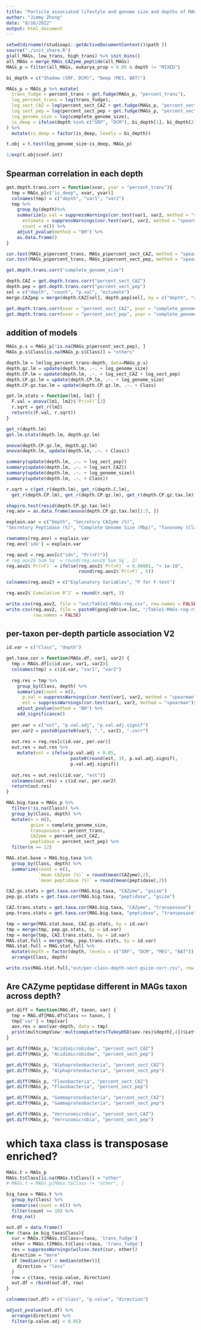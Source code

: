 ```yaml
---
title: "Particle associated lifestyle and genome size and depths of MAGs"
author: "Jimmy Zhong"
date: "8/16/2022"
output: html_document
---
```


```r
setwd(dirname(rstudioapi::getActiveDocumentContext()$path ))
source("./init_share.R")
g(all_MAGs, low_trans, high_trans) %=% init_bins()
all_MAGs = merge_MAGs_CAZyme_peptide(all_MAGs)
MAGs_p = filter(all_MAGs, eukarya_prop < 0.05 & depth != "MIXED")

bi_depth = c("Shadow (SRF, DCM)", "Deep (MES, BAT)")

MAGs_p = MAGs_p %>% mutate(
  trans_fudge = percent_trans + get.fudge(MAGs_p, "percent_trans"),
  log_percent_trans = log(trans_fudge),
  log_sect_CAZ = log(percent_sect_CAZ + get.fudge(MAGs_p, "percent_sect_CAZ")),
  log_sect_pep = log(percent_sect_pep + get.fudge(MAGs_p, "percent_sect_CAZ")),
  log_genome_size = log(complete_genome_size),
  is_deep = ifelse(depth %in% c("SRF", "DCM"), bi_depth[1], bi_depth[2])
) %>%
  mutate(is_deep = factor(is_deep, levels = bi_depth))
```

```r
t.obj = t.test(log_genome_size~is_deep, MAGs_p)

1/exp(t.obj$conf.int)
```

## Spearman correlation in each depth
```r
get.depth.trans.corr = function(xvar, yvar = "percent_trans"){
  tmp = MAGs_p[c("is_deep", xvar, yvar)]
  colnames(tmp) = c("depth", "var1", "var2")
  tmp %>%
    group_by(depth)%>%
    summarize(p.val = suppressWarnings(cor.test(var1, var2, method = "spearman")$p.val),
      estimate = suppressWarnings(cor.test(var1, var2, method = "spearman")$estimate),
      count = n()) %>%
    adjust_pvalue(method = "BH") %>%
    as.data.frame()
}

cor.test(MAGs_p$percent_trans, MAGs_p$percent_sect_CAZ, method = "spearman")
cor.test(MAGs_p$percent_trans, MAGs_p$percent_sect_pep, method = "spearman")

get.depth.trans.corr("complete_genome_size")

depth.CAZ = get.depth.trans.corr("percent_sect_CAZ")
depth.pep = get.depth.trans.corr("percent_sect_pep")
sel = c("depth", "count", "p.val", "estimate")
merge.CAZpep = merge(depth.CAZ[sel], depth.pep[sel], by = c("depth", "count"))
```

```r
get.depth.trans.corr(xvar = "percent_sect_CAZ", yvar = "complete_genome_size")
get.depth.trans.corr(xvar = "percent_sect_pep", yvar = "complete_genome_size")
```

## addition of models
```r
MAGs_p.s = MAGs_p[!is.na(MAGs_p$percent_sect_pep), ]
MAGs_p.s$Class[is.na(MAGs_p.s$Class)] = "others"

depth.lm = lm(log_percent_trans~depth, data=MAGs_p.s)
depth.gz.lm = update(depth.lm, .~. + log_genome_size)
depth.CP.lm = update(depth.lm, .~. + log_sect_CAZ + log_sect_pep)
depth.CP.gz.lm = update(depth.CP.lm, .~. + log_genome_size)
depth.CP.gz.tax.lm = update(depth.CP.gz.lm, .~. + Class)

get.lm.stats = function(lm1, lm2) {
  F.val = anova(lm1, lm2)$`Pr(>F)`[2]
  r.sqrt = get_r(lm2)
  return(c(F.val, r.sqrt))
}

get_r(depth.lm)
get.lm.stats(depth.lm, depth.gz.lm)

anova(depth.CP.gz.lm, depth.gz.lm)
anova(depth.lm, update(depth.lm, .~. + Class))

summary(update(depth.lm, .~. + log_sect_pep))
summary(update(depth.lm, .~. + log_sect_CAZ))
summary(update(depth.lm, .~. + log_genome_size))
summary(update(depth.lm, .~. + Class))
```

```r
r.sqrt = c(get_r(depth.lm), get_r(depth.C.lm), 
  get_r(depth.CP.lm), get_r(depth.CP.gz.lm), get_r(depth.CP.gz.tax.lm))

shapiro.test(resid(depth.CP.gz.tax.lm))
reg.aov = as.data.frame(anova(depth.CP.gz.tax.lm)[1:5, ])

explain.var = c("Depth", "Secretory CAZyme (%)",
"Secretory Peptidase (%)", "Complete Genome Size (Mbp)", "Taxonomy (Class)")

rownames(reg.aov) = explain.var
reg.aov['idx'] = explain.var

reg.aov2 = reg.aov[c("idx", "Pr(>F)")]
# reg.aov2$`Sum Sq` = round(reg.aov2$`Sum Sq`, 2)
reg.aov2$`Pr(>F)` = ifelse(reg.aov2$`Pr(>F)` < 0.00001, "< 1e-10", 
                           round(reg.aov2$`Pr(>F)`, 5))

colnames(reg.aov2) = c("Explanatory Variables", "P for F-test")

reg.aov2$`Cumulative R^2` = round(r.sqrt, 3)

write.csv(reg.aov2, file = "out/Table1-MAGs-reg.csv", row.names = FALSE)
write.csv(reg.aov2, file = paste0(googleDrive.loc, "/Table1-MAGs-reg-raw.csv"),
          row.names = FALSE)
```

## per-taxon per-depth particle association V2
```r
id.var = c("Class", "depth")

get.taxa.cor = function(MAGs.df, var1, var2) {
  tmp = MAGs.df[c(id.var, var1, var2)]
  colnames(tmp) = c(id.var, "var1", "var2")
  
  reg.res = tmp %>%
    group_by(Class, depth) %>%
    summarize(count = n(),
      p.val = suppressWarnings(cor.test(var1, var2, method = "spearman")$p.val),
      est = suppressWarnings(cor.test(var1, var2, method = "spearman")$estimate)) %>%
    adjust_pvalue(method = "BH") %>%
    add_significance()
  
  per.var = c("est", "p.val.adj", "p.val.adj.signif")
  per.var2 = paste0(paste0(var1, ".", var2), ".corr")
  
  out.res = reg.res[c(id.var, per.var)]
  out.res = out.res %>%
    mutate(est = ifelse(p.val.adj < 0.05, 
                        paste0(round(est, 3), p.val.adj.signif),
                        p.val.adj.signif))
  
  out.res = out.res[c(id.var, "est")]
  colnames(out.res) = c(id.var, per.var2)
  return(out.res)
}

MAG.big.taxa = MAGs_p %>%
  filter(!is.na(Class)) %>%
  group_by(Class, depth) %>%
  mutate(n = n(),
         gsize = complete_genome_size,
         transposase = percent_trans,
         CAZyme = percent_sect_CAZ,
         peptidase = percent_sect_pep) %>%
  filter(n >= 12)

MAG.stat.base = MAG.big.taxa %>%
  group_by(Class, depth) %>%
  summarize(count = n(),
            `mean CAZyme (%)` = round(mean(CAZyme),2),
            `mean peptidase (%)` = round(mean(peptidase),2))

CAZ.gs.stats = get.taxa.cor(MAG.big.taxa, "CAZyme", "gsize")
pep.gs.stats = get.taxa.cor(MAG.big.taxa, "peptidase", "gsize")

CAZ.trans.stats = get.taxa.cor(MAG.big.taxa, "CAZyme", "transposase")
pep.trans.stats = get.taxa.cor(MAG.big.taxa, "peptidase", "transposase")

tmp = merge(MAG.stat.base, CAZ.gs.stats, by = id.var)
tmp = merge(tmp, pep.gs.stats, by = id.var)
tmp = merge(tmp, CAZ.trans.stats, by = id.var)
MAG.stat.full = merge(tmp, pep.trans.stats, by = id.var)
MAG.stat.full = MAG.stat.full %>%
  mutate(depth = factor(depth, levels = c("SRF", "DCM", "MES", "BAT"))) %>%
  arrange(Class, depth)

write.csv(MAG.stat.full,"out/per-class-depth-sect-gsize-corr.csv", row.names = FALSE)
```

## Are CAZyme peptidase different in MAGs taxon across depth?
```r
get.diff = function(MAG.df, taxon, var) {
  tmp = MAG.df[MAG.df$Class == taxon, ]
  tmp['var'] = tmp[var]
  aov.res = aov(var~depth, data = tmp)
  print(multcompView::multcompLetters(TukeyHSD(aov.res)$depth[,4])$Letters)
}

get.diff(MAGs_p, "Acidimicrobidae", "percent_sect_CAZ")
get.diff(MAGs_p, "Acidimicrobidae", "percent_sect_pep")

get.diff(MAGs_p, "Alphaproteobacteria", "percent_sect_CAZ")
get.diff(MAGs_p, "Alphaproteobacteria", "percent_sect_pep")

get.diff(MAGs_p, "Flavobacteria", "percent_sect_CAZ")
get.diff(MAGs_p, "Flavobacteria", "percent_sect_pep")

get.diff(MAGs_p, "Gammaproteobacteria", "percent_sect_CAZ")
get.diff(MAGs_p, "Gammaproteobacteria", "percent_sect_pep")

get.diff(MAGs_p, "Verrucomicrobia", "percent_sect_CAZ")
get.diff(MAGs_p, "Verrucomicrobia", "percent_sect_pep")
```

# which taxa class is transposase enriched?

```r
MAGs.t = MAGs_p
MAGs.t$Class[is.na(MAGs.t$Class)] = "other"
# MAGs.t = MAGs_p[MAGs.t$Class != "other", ]

big_taxa = MAGs.t %>% 
  group_by(Class) %>%
  summarise(count = n()) %>%
  filter(count >= 10) %>%
  drop_na()

out.df = data.frame()
for (taxa in big_taxa$Class){
  cur = MAGs.t[MAGs.t$Class==taxa, 'trans_fudge']
  other = MAGs.t[MAGs.t$Class!=taxa, 'trans_fudge']
  res = suppressWarnings(wilcox.test(cur, other))
  direction = "more"
  if (median(cur) < median(other)){
    direction = "less"
  }
  row = c(taxa, res$p.value, direction)
  out.df = rbind(out.df, row)
}

colnames(out.df) = c("class", "p.value", "direction")

adjust_pvalue(out.df) %>%
  arrange(direction) %>%
  filter(p.value.adj < 0.05)
```

